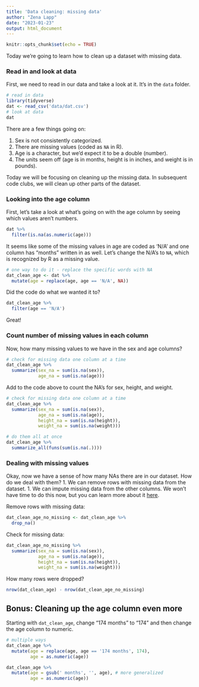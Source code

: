```yaml
---
title: 'Data cleaning: missing data'
author: "Zena Lapp"
date: "2023-01-23"
output: html_document
---
```


```r
knitr::opts_chunk$set(echo = TRUE)
```

Today we're going to learn how to clean up a dataset with missing data. 

### Read in and look at data

First, we need to read in our data and take a look at it. It's in the `data` folder.

```r
# read in data
library(tidyverse)
dat <- read_csv('data/dat.csv')
# look at data
dat
```

There are a few things going on:

1. Sex is not consistently categorized. 
1. There are missing values (coded as `NA` in R).
1. Age is a character, but we'd expect it to be a double (number). 
1. The units seem off (age is in months, height is in inches, and weight is in pounds).

Today we will be focusing on cleaning up the missing data. In subsequent code clubs, we will clean up other parts of the dataset. 

### Looking into the age column

First, let's take a look at what's going on with the age column by seeing which values aren't numbers.

```r
dat %>% 
  filter(is.na(as.numeric(age)))
```

It seems like some of the missing values in age are coded as 'N/A' and one column has "months" written in as well. Let's change the N/A's to `NA`, which is recognized by R as a missing value. 

```r
# one way to do it - replace the specific words with NA
dat_clean_age <- dat %>% 
  mutate(age = replace(age, age == 'N/A', NA))
```

Did the code do what we wanted it to?

```r
dat_clean_age %>% 
  filter(age == 'N/A')
```

Great! 

### Count number of missing values in each column

Now, how many missing values to we have in the sex and age columns?

```r
# check for missing data one column at a time
dat_clean_age %>% 
  summarize(sex_na = sum(is.na(sex)),
            age_na = sum(is.na(age)))
```

Add to the code above to count the NA's for sex, height, and weight.

```r
# check for missing data one column at a time
dat_clean_age %>% 
  summarize(sex_na = sum(is.na(sex)),
            age_na = sum(is.na(age)),
            height_na = sum(is.na(height)),
            weight_na = sum(is.na(weight))) 
```

```r
# do them all at once
dat_clean_age %>% 
  summarize_all(funs(sum(is.na(.))))
```

### Dealing with missing values

Okay, now we have a sense of how many NAs there are in our dataset. How do we deal with them? 
1. We can remove rows with missing data from the dataset.
1. We can impute missing data from the other columns. We won't have time to do this now, but you can learn more about it [here](https://www.simplilearn.com/data-imputation-article). 

Remove rows with missing data:

```r
dat_clean_age_no_missing <- dat_clean_age %>% 
  drop_na()
```

Check for missing data:

```r
dat_clean_age_no_missing %>% 
  summarize(sex_na = sum(is.na(sex)),
            age_na = sum(is.na(age)),
            height_na = sum(is.na(height)),
            weight_na = sum(is.na(weight))) 
```

How many rows were dropped?

```r
nrow(dat_clean_age) - nrow(dat_clean_age_no_missing)
```


## Bonus: Cleaning up the age column even more

Starting with `dat_clean_age`, change "174 months" to "174" and then change the age column to numeric.

```r
# multiple ways 
dat_clean_age %>% 
  mutate(age = replace(age, age == '174 months', 174),
         age = as.numeric(age))

dat_clean_age %>% 
  mutate(age = gsub(' months', '', age), # more generalized
         age = as.numeric(age))
```

